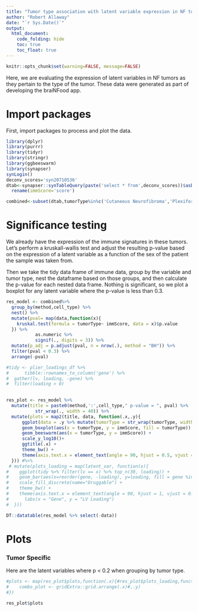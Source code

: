 ```yaml
---
title: "Tumor type association with latent variable expression in NF tumors"
author: "Robert Allaway"
date: "`r Sys.Date()`"
output:
  html_document:
    code_folding: hide
    toc: true
    toc_float: true
---
```


```r
knitr::opts_chunk$set(warning=FALSE, message=FALSE)
```


Here, we are evaluating the expression of latent variables in NF tumors as they pertain to the type of the tumor. These data were generated as part of developing the braiNFood app. 

# Import packages

First, import packages to process and plot the data. 


```r
library(dplyr)
library(purrr)
library(tidyr)
library(stringr)
library(ggbeeswarm)
library(synapser)
synLogin()
deconv_scores='syn20710536'
dtab<-synapser::synTableQuery(paste('select * from',deconv_scores))$asDataFrame()%>%
  rename(immScore='score')

combined<-subset(dtab,tumorType%in%c('Cutaneous Neurofibroma','Plexiform Neurofibroma','Neurofibroma','Malignant Peripheral Nerve Sheath Tumor'))


```

# Significance testing

We already have the expression of the immune signatures in these tumors. Let's perform a kruskall-wallis test and adjust the resulting p-value based on the expression of a latent variable as a function of the sex of the patient the sample was taken from. 

Then we take the tidy data frame of immune data, group by the variable and tumor type, nest the dataframe based on those groups, and then calculate the p-value for each nested data frame. Nothing is significant, so we plot a boxplot for any latent variable where the p-value is less than 0.3. 

```r


res_model <- combined%>%
  group_by(method,cell_type) %>% 
  nest() %>% 
  mutate(pval= map(data,function(x){
    kruskal.test(formula = tumorType~ immScore, data = x)$p.value
  }) %>% 
           as.numeric %>% 
           signif(., digits = 3)) %>% 
  mutate(p_adj = p.adjust(pval, n = nrow(.), method = "BH")) %>% 
  filter(pval < 0.3) %>% 
  arrange(-pval) 

#tidy <- plier_loadings_df %>% 
#      tibble::rownames_to_column('gene') %>%
#  gather(lv, loading, -gene) %>% 
#  filter(loading > 0)

 
res_plot <- res_model %>% 
  mutate(title = paste0(method,':',cell_type," p-value = ", pval) %>% 
           str_wrap(., width = 40)) %>% 
  mutate(plots = map2(title, data, function(.x,.y){
      ggplot(data = .y %>% mutate(tumorType = str_wrap(tumorType, width = 15))) +
      geom_boxplot(aes(x = tumorType, y = immScore, fill = tumorType)) +
      geom_beeswarm(aes(x = tumorType, y = immScore)) +
      scale_y_log10()+
      ggtitle(.x) +
      theme_bw() +
      theme(axis.text.x = element_text(angle = 90, hjust = 0.5, vjust = 0.5))
  })) #%>% 
 # mutate(plots_loading = map(latent_var, function(x){
#    ggplot(tidy %>% filter(lv == x) %>% top_n(30, loading)) +
#    geom_bar(aes(x=reorder(gene, -loading), y=loading, fill = gene %in% drug_targets$gene), stat = "identity") +
#    scale_fill_discrete(name="Druggable") +
#    theme_bw() +
#    theme(axis.text.x = element_text(angle = 90, hjust = 1, vjust = 0.5)) +
#      labs(x = "Gene", y = "LV Loading")
#  }))

DT::datatable(res_model %>% select(-data))
```

# Plots 

### Tumor Specific 

Here are the latent variables where p < 0.2 when grouping by tumor type.

```r

#plots <- map(res_plot$plots,function(.x){#res_plot$plots_loading,function(.x,.y){
#    combo_plot <- gridExtra::grid.arrange(.x)#,.y)
#})

res_plot$plots
```

